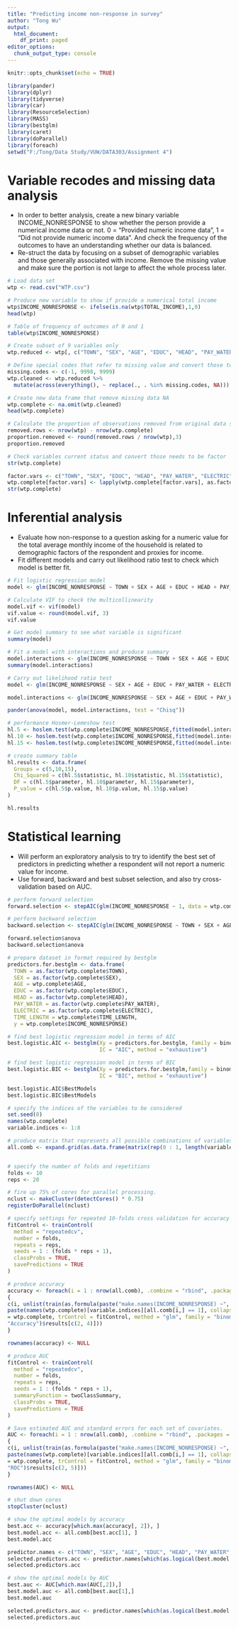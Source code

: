 ---
title: "Predicting income non-response in survey"
author: "Tong Wu"
output:
  html_document:
    df_print: paged
editor_options:
  chunk_output_type: console
---

```{r setup, include=FALSE}
knitr::opts_chunk$set(echo = TRUE)
```

```{r libraries, message=FALSE, include=FALSE}
library(pander)
library(dplyr)
library(tidyverse)
library(car)
library(ResourceSelection)
library(MASS)
library(bestglm)
library(caret)
library(doParallel)
library(foreach)
setwd("F:/Tong/Data Study/VUW/DATA303/Assignment 4")
```

# Variable recodes and missing data analysis

- In order to better analysis, create a new binary variable INCOME_NONRESPONSE to show whether the person provide a numerical income data or not. 0 = “Provided numeric income data”, 1 = “Did not provide numeric income data”. And check the frequency of the outcomes to have an understanding whether our data is balanced.
- Re-struct the data by focusing on a subset of demographic variables and those generally associated with income. Remove the missing value and make sure the portion is not large to affect the whole process later.


```{r}
# Load data set
wtp <- read.csv("WTP.csv")

# Produce new variable to show if provide a numerical total income
wtp$INCOME_NONRESPONSE <- ifelse(is.na(wtp$TOTAL_INCOME),1,0)
head(wtp)

# Table of frequency of outcomes of 0 and 1
table(wtp$INCOME_NONRESPONSE)
```

```{r}
# Create subset of 9 variables only
wtp.reduced <- wtp[, c("TOWN", "SEX", "AGE", "EDUC", "HEAD", "PAY_WATER", "ELECTRIC", "TIME_LENGTH", "INCOME_NONRESPONSE")]

# Define special codes that refer to missing value and convert those to NA
missing.codes <- c(-1, 9998, 9999)
wtp.cleaned <- wtp.reduced %>%
  mutate(across(everything(), ~ replace(., . %in% missing.codes, NA)))

# Create new data frame that remove missing data NA
wtp.complete <- na.omit(wtp.cleaned)
head(wtp.complete)

# Calculate the proportion of observations removed from original data set
removed.rows <- nrow(wtp) - nrow(wtp.complete)
proportion.removed <- round(removed.rows / nrow(wtp),3)
proportion.removed
```

```{r}
# Check variables current status and convert those needs to be factor
str(wtp.complete)

factor.vars <- c("TOWN", "SEX", "EDUC", "HEAD", "PAY_WATER", "ELECTRIC")
wtp.complete[factor.vars] <- lapply(wtp.complete[factor.vars], as.factor)
str(wtp.complete)
```

# Inferential analysis

- Evaluate how non-response to a question asking for a numeric value for the total average
monthly income of the household is related to demographic factors of the respondent and proxies for
income.
- Fit different models and carry out likelihood ratio test to check which model is better fit.

```{r}
# Fit logistic regression model
model <- glm(INCOME_NONRESPONSE ~ TOWN + SEX + AGE + EDUC + HEAD + PAY_WATER + ELECTRIC + TIME_LENGTH, data = wtp.complete, family = "binomial")

# Calculate VIF to check the multicollinearity
model.vif <- vif(model)
vif.value <- round(model.vif, 3)
vif.value

# Get model summary to see what variable is significant 
summary(model)
```

```{r}
# Fit a model with interactions and produce summary
model.interactions <- glm(INCOME_NONRESPONSE ~ TOWN + SEX + AGE + EDUC + HEAD + PAY_WATER + ELECTRIC + TIME_LENGTH + SEX:PAY_WATER + SEX:ELECTRIC, data = wtp.complete, family = "binomial")
summary(model.interactions)
```

```{r}
# Carry out likelihood ratio test
model <- glm(INCOME_NONRESPONSE ~ SEX + AGE + EDUC + PAY_WATER + ELECTRIC, data = wtp.complete, family = "binomial")

model.interactions <- glm(INCOME_NONRESPONSE ~ SEX + AGE + EDUC + PAY_WATER + ELECTRIC + SEX:PAY_WATER + SEX:ELECTRIC, data = wtp.complete, family = "binomial")

pander(anova(model, model.interactions, test = "Chisq"))
```

```{r}
# performance Hosmer-Lemeshow test
hl.5 <- hoslem.test(wtp.complete$INCOME_NONRESPONSE,fitted(model.interactions), g=5)
hl.10 <- hoslem.test(wtp.complete$INCOME_NONRESPONSE,fitted(model.interactions), g=10)
hl.15 <- hoslem.test(wtp.complete$INCOME_NONRESPONSE,fitted(model.interactions), g=15)

# create summary table
hl.results <- data.frame(
  Groups = c(5,10,15),
  Chi_Squared = c(hl.5$statistic, hl.10$statistic, hl.15$statistic),
  DF = c(hl.5$parameter, hl.10$parameter, hl.15$parameter),
  P_value = c(hl.5$p.value, hl.10$p.value, hl.15$p.value)
)

hl.results
```

# Statistical learning

- Will perform an exploratory analysis to try to identify the best set of predictors in predicting
whether a respondent will not report a numeric value for income.
- Use forward, backward and best subset selection, and also try cross-validation based on AUC.


```{r}
# perform forward selection 
forward.selection <- stepAIC(glm(INCOME_NONRESPONSE ~ 1, data = wtp.complete, family = "binomial"), scope = list(upper = ~ TOWN + SEX + AGE + EDUC + HEAD + PAY_WATER + ELECTRIC + TIME_LENGTH, lower = ~1), direction = "forward", trace = FALSE)

# perform backward selection
backward.selection <- stepAIC(glm(INCOME_NONRESPONSE ~ TOWN + SEX + AGE + EDUC + HEAD + PAY_WATER + ELECTRIC + TIME_LENGTH, data = wtp.complete, family = "binomial"), scope = list(upper = ~ TOWN + SEX + AGE + EDUC + HEAD + PAY_WATER + ELECTRIC + TIME_LENGTH, lower = ~1), direction = "backward", trace = FALSE)

forward.selection$anova
backward.selection$anova
```

```{r}
# prepare dataset in format required by bestglm
predictors.for.bestglm <- data.frame(
  TOWN = as.factor(wtp.complete$TOWN), 
  SEX = as.factor(wtp.complete$SEX), 
  AGE = wtp.complete$AGE, 
  EDUC = as.factor(wtp.complete$EDUC), 
  HEAD = as.factor(wtp.complete$HEAD), 
  PAY_WATER = as.factor(wtp.complete$PAY_WATER), 
  ELECTRIC = as.factor(wtp.complete$ELECTRIC), 
  TIME_LENGTH = wtp.complete$TIME_LENGTH, 
  y = wtp.complete$INCOME_NONRESPONSE)

# find best logistic regression model in terms of AIC
best.logistic.AIC <- bestglm(Xy = predictors.for.bestglm, family = binomial, 
                             IC = "AIC", method = "exhaustive")

# find best logistic regression model in terms of BIC
best.logistic.BIC <- bestglm(Xy = predictors.for.bestglm,family = binomial, 
                             IC = "BIC", method = "exhaustive") 

best.logistic.AIC$BestModels
best.logistic.BIC$BestModels
```


```{r}
# specify the indices of the variables to be considered 
set.seed(0)
names(wtp.complete)
variable.indices <- 1:8

# produce matrix that represents all possible combinations of variables
all.comb <- expand.grid(as.data.frame(matrix(rep(0 : 1, length(variable.indices)), nrow = 2)))[-1,]


# specify the number of folds and repetitions
folds <- 10
reps <- 20

# fire up 75% of cores for parallel processing.
nclust <- makeCluster(detectCores() * 0.75)
registerDoParallel(nclust)

# specify settings for repeated 10-folds cross validation for accuracy
fitControl <- trainControl(
  method = "repeatedcv", 
  number = folds, 
  repeats = reps, 
  seeds = 1 : (folds * reps + 1), 
  classProbs = TRUE, 
  savePredictions = TRUE
)

# produce accuracy
accuracy <- foreach(i = 1 : nrow(all.comb), .combine = "rbind", .packages = "caret") %dopar%
{
c(i, unlist(train(as.formula(paste("make.names(INCOME_NONRESPONSE) ~",
paste(names(wtp.complete)[variable.indices][all.comb[i,] == 1], collapse = " + "))), data
= wtp.complete, trControl = fitControl, method = "glm", family = "binomial", metric =
"Accuracy")$results[c(2, 4)]))
}

rownames(accuracy) <- NULL
```

```{r}
# produce AUC
fitControl <- trainControl(
  method = "repeatedcv", 
  number = folds, 
  repeats = reps, 
  seeds = 1 : (folds * reps + 1), 
  summaryFunction = twoClassSummary, 
  classProbs = TRUE, 
  savePredictions = TRUE
)

# Save estimated AUC and standard errors for each set of covariates.
AUC <- foreach(i = 1 : nrow(all.comb), .combine = "rbind", .packages = "caret") %dopar%
{
c(i, unlist(train(as.formula(paste("make.names(INCOME_NONRESPONSE) ~",
paste(names(wtp.complete)[variable.indices][all.comb[i,] == 1], collapse = " + "))), data
= wtp.complete, trControl = fitControl, method = "glm", family = "binomial", metric =
"ROC")$results[c(2, 5)]))
}

rownames(AUC) <- NULL
```

```{r}
# shut down cores
stopCluster(nclust)
```

```{r}
# show the optimal models by accuracy
best.acc <- accuracy[which.max(accuracy[, 2]), ]
best.model.acc <- all.comb[best.acc[1], ]  
best.model.acc

predictor.names <- c("TOWN", "SEX", "AGE", "EDUC", "HEAD", "PAY_WATER", "ELECTRIC", "TIME_LENGTH")
selected.predictors.acc <- predictor.names[which(as.logical(best.model.acc))]
selected.predictors.acc

# show the optimal models by AUC
best.auc <- AUC[which.max(AUC[,2]),]
best.model.auc <- all.comb[best.auc[1],]
best.model.auc

selected.predictors.auc <- predictor.names[which(as.logical(best.model.auc))]
selected.predictors.auc
```




